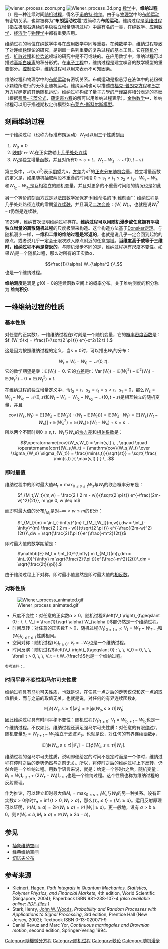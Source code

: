 [[Image:wiener_process_zoom.png|thumb]]
[[Image:Wiener_process_3d.png|thumb]]
[[数学|数学]]中，'''维纳过程'''（{{lang-en|Wiener process}}）是一种连续时间[[随机过程|随机过程]]，得名于[[诺伯特·维纳|诺伯特·维纳]]。由于与[[物理学|物理学]]中的[[布朗运动|布朗运动]]有密切关系，也常被称为“'''布朗运动过程'''”或简称为'''布朗运动'''。维纳过程是[[莱维过程|莱维过程]]（指[[右连左极函数|左极限右连续]]的[[平稳过程|平稳]][[統計獨立性|独立]]增量随机过程）中最有名的一类，在[[纯数学|纯数学]]、[[应用数学|应用数学]]、[[经济学|经济学]]与[[物理学|物理学]]中都有重要应用。

维纳过程的地位在纯数学中与在应用数学中同等重要。在纯数学中，维纳过程导致了对连续[[鞅|鞅]]理论的研究，是刻画一系列重要的复杂过程的基本工具。它在[[随机分析|随机分析]]、[[扩散|扩散过程]]和[[位势论|位势论]]领域的研究中是不可或缺的。在应用数学中，维纳过程可以描述[[高斯函数|高斯]][[白噪声|白噪声]]的积分形式。在[[电子工程|电子工程]]中，维纳过程是建立噪音的数学模型的重要部分。[[控制论|控制论]]中，维纳过程可以用来表示不可知因素。

维纳过程和物理学中的[[布朗运动|布朗运动]]有密切关系。布朗运动是指悬浮在液体中的花粉微小颗粒所进行的无休止随机运动。维纳运动也可以描述由[[福克-普朗克方程|福克-普朗克方程]]和[[郎之万方程|郎之万方程]]确定的其他随机运动。维纳过程构成了[[量子力學|量子力學]]的严谨[[路徑積分表述|路徑積分表述]]的基础（根据[[费曼-卡茨公式|费曼-卡茨公式]]，[[薛定谔方程|薛定谔方程]]的解可以用维纳过程表示）。[[金融数学|金融数学]]中，维纳过程可以用于描述期权定价模型如[[布莱克-斯科尔斯模型|布莱克-斯科尔斯模型]]。

==刻画维纳过程==
一个维纳过程（也称为标准布朗运动）<math>W_t</math>可以用三个性质刻画{{r|Durrett|page1=§7.1}}
#<math>W_0 =0</math>
# [[映射|映射]]<math>t \mapsto W_t</math>在正实数轴上[[几乎处处|几乎处处]][[连续|连续]]
#<math>W_t</math>是独立增量函数，并且对所有<math>0 \leqslant s < t</math>，<math>W_t-W_s \, \, \sim \mathcal{N}(0,t-s)</math> 
第三条中，<math>\mathcal{N}(\mu,\sigma^2)</math>表示[[数学期望|期望]]为<math>\mu</math>，[[方差|方差]]为<math>\sigma^2</math>的[[正态分布|正态分布]][[随机变量|随机变量]]。独立增量函数的定义是，如果随机抽取两段不重叠的时间段
<math>0 \leqslant s_1 < t_1 \leqslant s_2 < t_2</math>，<math>W_{t_1} - W_{s_1}</math>和<math>W_{t_2} - W_{s_2}</math>是互相独立的随机变量，并且对更多的不重叠时间段的情况也是如此

另一个等价的刻画方式是以法国数学家保罗·利维命名的“利维刻画”：维纳过程是几乎处处路径连续的零期望[[鞅|连续鞅]]，并且满足[[二次变差|二次变差]]：<math>\langle W, W \rangle_t</math>，也就是说<math>W_t^2 - t</math>仍然是连续鞅。

1923年，维纳首次证明维纳过程存在{{r|Cam|page1=9}}。'''维纳过程可以用[[随机漫步|随机漫步]]或任意拥有平稳独立增量的离散随机过程'''的尺度极限来构造。这个构造方法基于[[Donsker定理|Donsker定理]]。与随机漫步一样，'''一维和二维的维纳过程是常返的'''，也就是说几乎一定会回到起始的原点，或者说几乎一定会无限次跌入原点附近的任意[[邻域|邻域]]。'''当维度高于或等于三维时，维纳过程不再是常返的'''。与随机漫步不同的是，维纳过程拥有[[尺度不变性|尺度不变性]]。如果<math>W_t</math>是一个随机过程，那么对所有的正实数<math>\alpha </math>，
:<math>\frac{1}{\alpha} W_{\alpha^2 t}\,</math>
也是一个维纳过程{{r|Cam|page1=12}}。

'''维纳测度'''是满足 ''g''(0) = 0的连续函数空间上的概率分布。关于维纳测度的积分称为 '''维纳积分'''.

==一维维纳过程的性质==
===基本性质===
对任意的正实数<math>t</math>，一维维纳过程在<math>t</math>时刻是一个随机变量，它的[[概率密度函数|概率密度函数]]是：<math>f_{W_t}(x) = \frac{1}{\sqrt{2 \pi t}} e^{-x^2/{2 t} }.</math>

这是因为按照维纳过程的定义，当<math>s = 0</math>时，可以推出<math> W_t</math>的分布： 

:<math>W_t = W_t-W_0 \sim \mathcal{N}(0,t).</math> 
它的数学期望是零：<math>\mathbb{E}(W_t) = 0.</math>
它的[[方差|方差]]是<math>t</math>：<math>\operatorname{Var}(W_t) =\mathbb{E}(W^2_t) - \mathbb{E}^2(W_t) = \mathbb{E}(W^2_t) - 0 = \mathbb{E}(W^2_t) = t.</math>

在维纳过程的独立增量定义中，令<math>t_2 = t</math>，<math>s_2 = t_1 = s<t</math>，<math>s_1 = 0</math>，那么<math>W_s = W_{t_1} - W_{s_1}\sim \mathcal{N}(0, s)</math>和<math>W_t - W_s = W_{t_2} - W_{s_2}\sim \mathcal{N}(0,t-s)</math>是相互独立的随机变量，并且
:<math>\operatorname{cov}(W_{s}, W_{t}) = \mathbb{E}\left[(W_{s}-\mathbb{E}(W_{s})) \cdot (W_{t }-\mathbb{E}(W_{t }))\right] = \mathbb{E}(W_{s} \cdot W_{t})  =  \mathbb{E}[W_{s} \left( W_{t} - W_{s} \right)] +  \mathbb{E}(W_{s}^2)  =  \mathbb{E}(W_{s}) \mathbb{E}\left( W_{t} - W_{s} \right) + s = s    \ \ .</math> 
所以两个不同时刻<math>0 \leqslant s , t</math>，<math>W_t </math>与<math> W_s </math>的[[协方差|协方差]]和[[相关性函数|相关系数]]是：  
:<math> \operatorname{cov}(W_s,W_t) = \min(s,t) \, , \qquad \quad \operatorname{corr}(W_s,W_t) = {\mathrm{cov}(W_s,W_t) \over \sigma_{W_s} \sigma_{W_t}} = \frac{\min(s,t)}{\sqrt{st}} = \sqrt{ \frac{ \min(s,t) }{ \max(s,t) } } \, .</math>

=== 即时最值 ===
维纳过程中的即时最大值<math> M_t = \max_{0 \leq s \leq t} W_s </math>与<math> W_t </math>的联合概率分布是：
: <math> f_{M_t,W_t}(m,w) = \frac{2 ( 2 m - w)}{t\sqrt{2 \pi t}} e^{-\frac{(2m-w)^2}{2t}}, m \ge 0, w \leq m  </math>

而即时最大值的分布<math> f_{M_t} </math>是对<math> -\infty < w \leq m </math>的积分：
: <math> f_{M_t}(m) = \int_{-\infty}^{m} f_{M_t,W_t}(m,w)\,dw = \int_{-\infty}^{m} \frac{2 ( 2 m - w)}{t\sqrt{2 \pi t}} e^{-\frac{(2m-w)^2}{2t}}\,dw = \sqrt{\frac{2}{\pi t}}e^{\frac{-m^2}{2t}}</math>

即时最大值的数学期望是{{r|Shreve|pages=114}}：
: <math> \mathbb{E} M_t = \int_{0}^{\infty} m f_{M_t}(m)\,dm  = \int_{0}^{\infty} m \sqrt{\frac{2}{\pi t}}e^{\frac{-m^2}{2t}}\,dm = \sqrt{\frac{2t}{\pi}}. </math>
由于维纳过程上下对称，即时最小值显然是即时最大值的[[相反数|相反数]]。

=== 对称性质 ===
[[Image:Wiener_process_animated.gif|thumb]]

*尺度不变性：对任意的正实数<math>\alpha > 0</math>，随机过程<math> \left(V_t \right)_{t\geqslant 0} : \, \, V_t = \frac{1}{\sqrt \alpha} W_{\alpha t} </math>都仍然是一个维纳过程。
*时间反转：对任意的正实数<math>T > 0</math>，随机过程<math> \left(V_t \right)_{0 \leqslant t\leqslant T} : \, \, V_t = W_T -W_{T - t} </math>和<math> \left(W_t \right)_{0 \leqslant t\leqslant T} </math>性质相同。
*空间对称：随机过程<math> \left(V_t \right)_{t\geqslant 0} : \, \, V_t = - W_{ t} </math>也是一个维纳过程。
*时间反演：随机过程<math> \left(V_t \right)_{t\geqslant 0} : \, \, V_0 = 0, \, \, \forall t > 0, \, \, V_t = t W_{\frac1t} </math>也是一个维纳过程。

<small>参考资料：{{r|Cam|page1=13}}、{{r|Touzi|page1=44}}</small>

===时间平移不变性和马尔可夫性质===
维纳过程具有[[马尔可夫过程|马尔可夫性质]]，也就是说，在任意一点之后的走势仅仅和这一点的取值相关，而与之前的取值无关。也就是说，对任何的有界连续函数<math> \phi </math>，
:<math> \mathbb{E}[\phi(W_s, s \geqslant t)|\mathcal{F}_t] = \mathbb{E}[\phi(W_s, s \geqslant t)|W_t] </math>

因此维纳过程具有时间平移不变性：随机过程<math> \left(V_t \right)_{t\geqslant 0} : \, \,  V_t = W_{t_0 + t} - W_{t_0} </math>也是一个维纳过程。不仅如此，维纳过程还满足强马尔可夫性质：对任意的有限[[停时|停时]]<math>\tau</math>，随机变量<math>B_t = W_{\tau + t} - W_{\tau} </math>独立于滤波<math>\mathcal{F}_{\tau}</math>。也就是说，对任何的有界连续函数<math> \phi </math>，
:<math> \mathbb{E}[\phi(W_s, s \geqslant \tau)|\mathcal{F}_\tau] = \mathbb{E}[\phi(W_s, s \geqslant \tau)|W_\tau]. </math>

维纳过程的强马尔可夫性质，说明即便给定的时间不是定时而是一个停时，维纳过程在停时之后的走势仍然与之前无关。所以，将停时之后的维纳过程上下反转，仍然会是一个维纳过程。用数学语言来说，就是：给定一个停时<math>\tau</math>之后，随机变量：<math>B_t = W_{t}\mathbf{1}_{t \leqslant \tau} + \left(2W_{\tau} - W_{t} \right)\mathbf{1}_{t>\tau} </math>也是一个维纳过程。这个性质也称为维纳过程的反射原理。

作为推论，可以建立即时最大值<math> M_t = \max_{0 \leq s \leq t} W_s </math>与<math> W_t </math>的另一种关系。设有正实数<math>a>0 </math>停时<math>\tau_a = \inf \{ t>0, \, W_t > a \}</math>，那么<math>\{\tau_a \leqslant t\}= \{ M_t \geqslant a \}</math>。运用反射原理可以证明，<math>\mathbb{P} \left( M_t \geqslant a \right) = 2\mathbb{P} \left( W_t \geqslant a \right) = \mathbb{P} \left( |W_t| \geqslant a \right) </math>。更一般地，设有 <math>a>b \geqslant 0 </math>，则<math>\mathbb{P} \left(   W_t \leqslant b , \, M_t \geqslant a \right) =  \mathbb{P} \left( W_t \geqslant 2a - b \right) </math>。


==参见==
* [[抽象维纳空间|抽象维纳空间]]
* [[经典维纳空间|经典维纳空间]]
* [[切诺夫分布|切诺夫分布]]

==参考来源==
{{reflist
|refs=<ref name="Cam">{{en}}{{cite book | title=''Brownian Motion'' | publisher=Cambridge University Press Cambridge Series in Statistical and Probabilistic Mathematics | author=Peter Mörters, Yuval Peres | year=2010 | isbn=9780521760188}}</ref>
<ref name="Durrett">{{en}}{{cite book | title=''Probability: theory and examples'',4th edition | publisher=Cambridge University Press | author=Rick Durrett | year=2000 | isbn=0521765390}}</ref>
<ref name="Shreve">{{en}}{{cite book|author=Steven E. Shreve|title=''Stochastic Calculus for Finance II: Continuous Time Models''|year=2008|publisher=Springer|isbn=978-0-387-40101-0}}</ref> 
<ref name="Touzi">{{cite book | title=''Calcul Stochastique en Finance'' | publisher=Les Éditions de l'École Polytechnique | author=Nizar Touzi, Peter Tankov | year=2010}}</ref>
}}
* [[Hagen_Kleinert|Kleinert, Hagen]], ''Path Integrals in Quantum Mechanics, Statistics, Polymer Physics, and Financial Markets'', 4th edition, World Scientific (Singapore, 2004); Paperback ISBN 981-238-107-4  '' (also available online: [http://www.physik.fu-berlin.de/~kleinert/b5 PDF-files] {{Wayback|url=http://www.physik.fu-berlin.de/~kleinert/b5 |date=20080615134934 }})''
* Stark,Henry, [[Woods,_John|John W. Woods]], ''Probability and Random Processes with Applications to Signal Processing'', 3rd edition, Prentice Hall (New Jersey, 2002); Textbook ISBN 0-13-020071-9
* Daniel Revuz and Marc Yor, ''Continuous martingales and Brownian motion'', second edition, Springer-Verlag 1994.

{{Stochastic processes}}
[[Category:隨機微分方程|Category:隨機微分方程]]
[[Category:随机过程|Category:随机过程]]
[[Category:鞅论|Category:鞅论]]
[[Category:随机漫步|Category:随机漫步]]